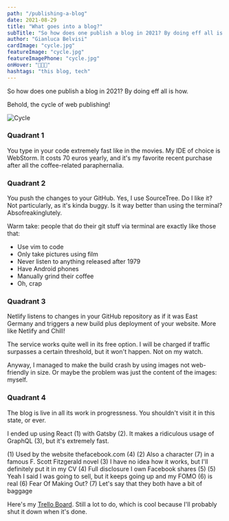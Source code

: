 ```yaml
---
path: "/publishing-a-blog"
date: 2021-08-29
title: "What goes into a blog?"
subTitle: "So how does one publish a blog in 2021? By doing eff all is how!"
author: "Gianluca Belvisi"
cardImage: "cycle.jpg"
featureImage: "cycle.jpg"
featureImagePhone: "cycle.jpg"
onHover: "🧑🏽‍💻"
hashtags: "this blog, tech"
---
```

So how does one publish a blog in 2021? By doing eff all is how.

Behold, the cycle of web publishing!

![Cycle](cycle.jpg)

### Quadrant 1

You type in your code extremely fast like in the movies. My IDE of choice is WebStorm. It costs 70 euros yearly, and it's my favorite recent purchase after all the coffee-related paraphernalia.

### Quadrant 2

You push the changes to your GitHub. Yes, I use SourceTree. Do I like it? Not particularly, as it's kinda buggy. Is it way better than using the terminal? Absofreakinglutely.

Warm take: people that do their git stuff via terminal are exactly like those that:
* Use vim to code
* Only take pictures using film
* Never listen to anything released after 1979
* Have Android phones
* Manually grind their coffee
* Oh, crap

### Quadrant 3

Netlify listens to changes in your GitHub repository as if it was East Germany and triggers a new build plus deployment of your website. More like Netlify and Chill!

The service works quite well in its free option. I will be charged if traffic surpasses a certain threshold, but it won't happen. Not on my watch.

Anyway, I managed to make the build crash by using images not web-friendly in size. Or maybe the problem was just the content of the images: myself.

### Quadrant 4

The blog is live in all its work in progressness. You shouldn't visit it in this state, or ever.

I ended up using React (1) with Gatsby (2). It makes a ridiculous usage of GraphQL (3), but it's extremely fast.

(1) Used by the website thefacebook.com (4)
(2) Also a character (7) in a famous F. Scott Fitzgerald novel
(3) I have no idea how it works, but I'll definitely put it in my CV
(4) Full disclosure I own Facebook shares (5)
(5) Yeah I said I was going to sell, but it keeps going up and my FOMO (6) is real
(6) Fear Of Making Out?
(7) Let's say that they both have a bit of baggage

Here's my [Trello Board](https://trello.com/b/i59sE2uK/gianlucabelvisicom). Still a lot to do, which is cool because I'll probably shut it down when it's done.
